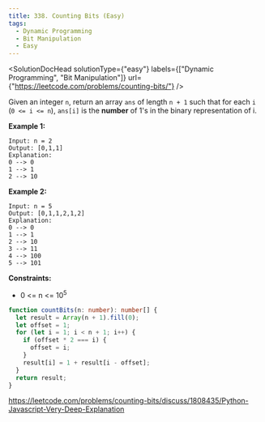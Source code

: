 ```yaml
---
title: 338. Counting Bits (Easy)
tags:
  - Dynamic Programming
  - Bit Manipulation
  - Easy
---
```



<SolutionDocHead
  solutionType={"easy"}
  labels={["Dynamic Programming", "Bit Manipulation"]}
  url={"https://leetcode.com/problems/counting-bits/"}
/>

Given an integer `n`, return an array `ans` of length `n + 1` such that for each `i` (`0 <= i <= n`), `ans[i]` is the <b>number</b> of 1's in the binary representation of i.

<b>Example 1:</b>

```
Input: n = 2
Output: [0,1,1]
Explanation:
0 --> 0
1 --> 1
2 --> 10
```

<b>Example 2:</b>

```
Input: n = 5
Output: [0,1,1,2,1,2]
Explanation:
0 --> 0
1 --> 1
2 --> 10
3 --> 11
4 --> 100
5 --> 101
```

<b>Constraints:</b>

- 0 <= n <= 10<sup>5</sup>

```ts title=solution.ts
function countBits(n: number): number[] {
  let result = Array(n + 1).fill(0);
  let offset = 1;
  for (let i = 1; i < n + 1; i++) {
    if (offset * 2 === i) {
      offset = i;
    }
    result[i] = 1 + result[i - offset];
  }
  return result;
}
```

https://leetcode.com/problems/counting-bits/discuss/1808435/Python-Javascript-Very-Deep-Explanation
